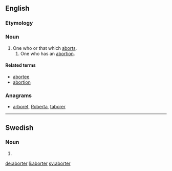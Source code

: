 ==English==

===Etymology===
{{suffix|abort|er}}

===Noun===
{{en-noun}}

# One who or that which [[abort]]s.
## One who has an [[abortion]].

====Related terms====
* [[abortee]]
* [[abortion]]

===Anagrams===
* [[arboret#English|arboret]], [[Roberta#English|Roberta]], [[taborer#English|taborer]]

----

==Swedish==

===Noun===
{{head|sv|noun form}}

# {{sv-noun-form-indef-pl|abort}}

[[de:aborter]]
[[li:aborter]]
[[sv:aborter]]